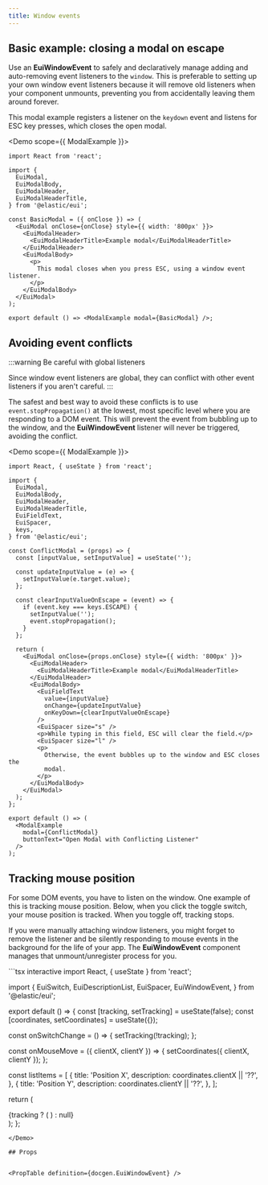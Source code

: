 ```yaml
---
title: Window events
---
```



## Basic example: closing a modal on escape

Use an **EuiWindowEvent** to safely and declaratively manage adding and auto-removing event listeners to the `window`. This is preferable to setting up your own window event listeners because it will remove old listeners when your component unmounts, preventing you from accidentally leaving them around forever.

This modal example registers a listener on the `keydown` event and listens for ESC key presses, which closes the open modal.

<Demo scope={{ ModalExample }}>
```tsx interactive
import React from 'react';

import {
  EuiModal,
  EuiModalBody,
  EuiModalHeader,
  EuiModalHeaderTitle,
} from '@elastic/eui';

const BasicModal = ({ onClose }) => (
  <EuiModal onClose={onClose} style={{ width: '800px' }}>
    <EuiModalHeader>
      <EuiModalHeaderTitle>Example modal</EuiModalHeaderTitle>
    </EuiModalHeader>
    <EuiModalBody>
      <p>
        This modal closes when you press ESC, using a window event listener.
      </p>
    </EuiModalBody>
  </EuiModal>
);

export default () => <ModalExample modal={BasicModal} />;
```
</Demo>

## Avoiding event conflicts

:::warning Be careful with global listeners

Since window event listeners are global, they can conflict with other event listeners if you aren't careful.
:::

The safest and best way to avoid these conflicts is to use `event.stopPropagation()` at the lowest, most specific level where you are responding to a DOM event. This will prevent the event from bubbling up to the window, and the **EuiWindowEvent** listener will never be triggered, avoiding the conflict.

<Demo scope={{ ModalExample }}>
```tsx interactive
import React, { useState } from 'react';

import {
  EuiModal,
  EuiModalBody,
  EuiModalHeader,
  EuiModalHeaderTitle,
  EuiFieldText,
  EuiSpacer,
  keys,
} from '@elastic/eui';

const ConflictModal = (props) => {
  const [inputValue, setInputValue] = useState('');

  const updateInputValue = (e) => {
    setInputValue(e.target.value);
  };

  const clearInputValueOnEscape = (event) => {
    if (event.key === keys.ESCAPE) {
      setInputValue('');
      event.stopPropagation();
    }
  };

  return (
    <EuiModal onClose={props.onClose} style={{ width: '800px' }}>
      <EuiModalHeader>
        <EuiModalHeaderTitle>Example modal</EuiModalHeaderTitle>
      </EuiModalHeader>
      <EuiModalBody>
        <EuiFieldText
          value={inputValue}
          onChange={updateInputValue}
          onKeyDown={clearInputValueOnEscape}
        />
        <EuiSpacer size="s" />
        <p>While typing in this field, ESC will clear the field.</p>
        <EuiSpacer size="l" />
        <p>
          Otherwise, the event bubbles up to the window and ESC closes the
          modal.
        </p>
      </EuiModalBody>
    </EuiModal>
  );
};

export default () => (
  <ModalExample
    modal={ConflictModal}
    buttonText="Open Modal with Conflicting Listener"
  />
);
```
</Demo>

## Tracking mouse position

For some DOM events, you have to listen on the window. One example of this is tracking mouse position. Below, when you click the toggle switch, your mouse position is tracked. When you toggle off, tracking stops.

If you were manually attaching window listeners, you might forget to remove the listener and be silently responding to mouse events in the background for the life of your app. The **EuiWindowEvent** component manages that unmount/unregister process for you.

<Demo>
```tsx interactive
import React, { useState } from 'react';

import {
  EuiSwitch,
  EuiDescriptionList,
  EuiSpacer,
  EuiWindowEvent,
} from '@elastic/eui';

export default () => {
  const [tracking, setTracking] = useState(false);
  const [coordinates, setCoordinates] = useState({});

  const onSwitchChange = () => {
    setTracking(!tracking);
  };

  const onMouseMove = ({ clientX, clientY }) => {
    setCoordinates({ clientX, clientY });
  };

  const listItems = [
    {
      title: 'Position X',
      description: coordinates.clientX || '??',
    },
    {
      title: 'Position Y',
      description: coordinates.clientY || '??',
    },
  ];

  return (
    <div>
      <EuiSwitch
        label="Track mouse position"
        checked={tracking}
        onChange={onSwitchChange}
      />
      {tracking ? (
        <EuiWindowEvent event="mousemove" handler={onMouseMove} />
      ) : null}
      <EuiSpacer size="l" />
      <EuiDescriptionList listItems={listItems} />
      <EuiSpacer size="xxl" />
    </div>
  );
};
```
</Demo>

## Props


<PropTable definition={docgen.EuiWindowEvent} />
